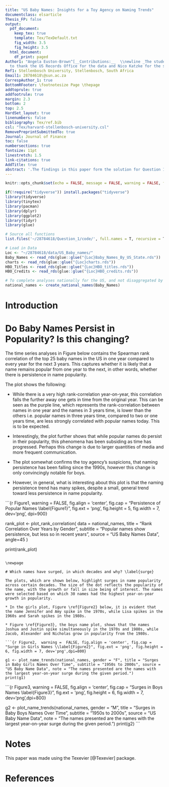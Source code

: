 ```yaml
---
title: "US Baby Names: Insights for a Toy Agency on Naming Trends"
documentclass: elsarticle
Thesis_FP: false
output:
  pdf_document:
    keep_tex: true
    template: Tex/TexDefault.txt
    fig_width: 3.5
    fig_height: 3.5
  html_document:
    df_print: paged
Author1: "Angela Euston-Brown^[__Contributions:__  \\newline _The student would like
  to thank the US Records Office for the data and Nico Katzke for the skills._]"
Ref1: Stellenbosch University, Stellenbosch, South Africa
Email1: 28784618\@sun.ac.za
CorrespAuthor_1: true
BottomRFooter: \footnotesize Page \thepage
addtoprule: true
addfootrule: true
margin: 2.3
bottom: 2
top: 2.5
HardSet_layout: true
linenumbers: false
bibliography: Tex/ref.bib
csl: "Tex/harvard-stellenbosch-university.csl"
RemovePreprintSubmittedTo: true
Journal: Journal of Finance
toc: false
numbersections: true
fontsize: 11pt
linestretch: 1.5
link-citations: true
AddTitle: true
abstract: '.The findings in this paper form the solution for Question 1 of the Data Science exam. '
---
```


```r
knitr::opts_chunk$set(echo = FALSE, message = FALSE, warning = FALSE, fig.width = 6, fig.height = 5, fig.pos="H", fig.pos = 'H')

if(!require("tidyverse")) install.packages("tidyverse")
library(tidyverse)
library(tinytex)
library(pacman)
library(dplyr)
library(ggplot2)
library(tidyr)
library(glue)

# Source all functions
list.files('~/28784618/Question_1/code/', full.names = T, recursive = T) %>% as.list() %>% walk(~source(.))

# Load in Data
Loc <- "~/28784618/data/US_Baby_names/"
Baby_Names <- read_rds(glue::glue("{Loc}Baby_Names_By_US_State.rds"))
charts <- read_rds(glue::glue("{Loc}charts.rds"))
HBO_Titles <- read_rds(glue::glue("{Loc}HBO_titles.rds"))
HBO_Credits <- read_rds(glue::glue("{Loc}HBO_credits.rds"))

# To complete analyses nationally for the US, and not disaggregated by State
national_names <- create_national_names(Baby_Names)
```

# Introduction \label{Introduction}



#  Do Baby Names Persist in Popularity? Is this changing? \label{persist}

The time series analyses in Figure \ref{Figure1} below contains the Spearman rank correlation of the top 25 baby names in the US in one year compared to every year for the next 3 years. This captures whether it is likely that a name remains popular from one year to the next, in other words, whether there is persistence in name popularity. 

The plot shows the following:

* While there is a very high rank-correlation year-on-year, this correlation falls the further away one gets in time from the original year. This can be seen as the purple line, which represents the rank-correlation between names in one year and the names in 3 years time, is lower than the others i.e. popular names in three years time, compared to two or one years time, are less strongly correlated with popular names today. This is to be expected. 

* Interestingly, the plot further shows that while popular names do persist in their popularity, this phenomena has been subsiding as time has progressed. Perhaps this change is due to larger quantities of media and more frequent communication. 

* The plot somewhat confirms the toy agency's suspicions, that naming persistence has been falling since the 1990s, however this change is only convincingly notable for boys. 
* However, in general, what is interesting about this plot is that the naming persistence trend has many spikes, despite a small, general trend toward less persistence in name popularity. 

```{r Figure1,  warning =  FALSE, fig.align = 'center', fig.cap = "Persistence of Popular Names \\label{Figure1}", fig.ext = 'png', fig.height = 5, fig.width = 7, dev='png', dpi=900}

rank_plot <- plot_rank_correlation(
  data = national_names,
  title = "Rank Correlation Over Years by Gender",
  subtitle = "Popular names show persistence, but less so in recent years",
  source = "US Baby Names Data",
  angle=45
)

print(rank_plot)

```

\newpage

# Which names have surged, in which decades and why? \label{surge}

The plots, which are shown below, highlight surges in name popularity across certain decades. The size of the dot reflects the popularity of the name, with the growth or fall in size being of interest. The names were selected based on which 30 names had the highest year-on-year growth in popularity. 

* In the girls plot, Figure \ref{Figure2} below, it is evident that the name Jennifer and Amy spike in the 1970s, while Lisa spikes in the 1960s and Sarah spikes in the 1980s. 

* Figure \ref{Figure3}, the boys name plot, shows that the names Joshua and Justin spike simultaneously in the 1970s and 1980s, while Jacob, Alexander and Nicholas grow in popularity from the 1980s.

```{r Figure2,  warning =  FALSE, fig.align = 'center', fig.cap = "Surge in Girls Names \\label{Figure2}", fig.ext = 'png', fig.height = 6, fig.width = 7, dev='png',dpi=800}

g1 <- plot_name_trends(national_names, gender = "F", title = "Surges in Baby Girls Names Over Time", subtitle = "1950s to 2000s", source = "US Baby Name Data", note = "The names presented are the names with the largest year-on-year surge during the given period.")
print(g1)

```

```{r Figure3,  warning =  FALSE, fig.align = 'center', fig.cap = "Surges in Boys Names \\label{Figure3}", fig.ext = 'png', fig.height = 6, fig.width = 7, dev='png',dpi=800}

g2 <- plot_name_trends(national_names, gender = "M",  title = "Surges in Baby Boys Names Over Time", subtitle = "1950s to 2000s", source = "US Baby Name Data", note = "The names presented are the names with the largest year-on-year surge during the given period.")
print(g2)
```

# Notes

This paper was made using the Texevier [@Texevier] package.


\newpage

# References {-}

<div id="refs"></div>




